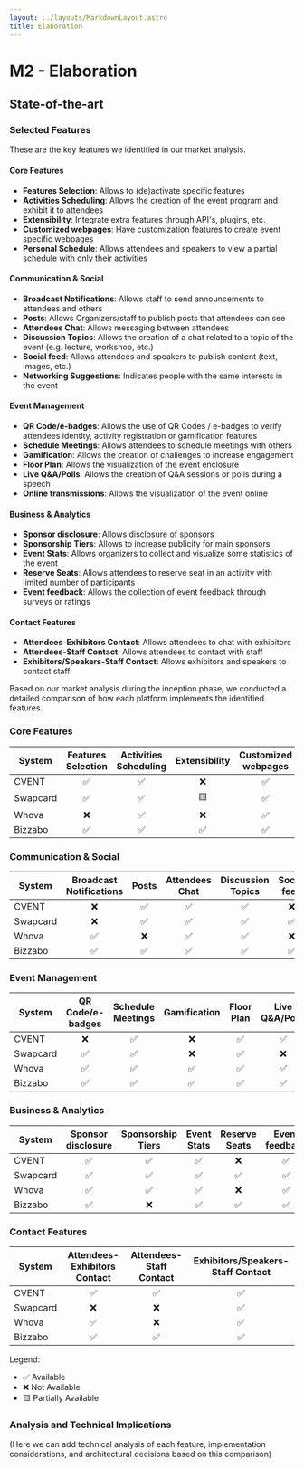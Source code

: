```yaml
---
layout: ../layouts/MarkdownLayout.astro
title: Elaboration
---
```


# M2 - Elaboration

## State-of-the-art

### Selected Features
These are the key features we identified in our market analysis.


#### Core Features
- **Features Selection**: Allows to (de)activate specific features
- **Activities Scheduling**: Allows the creation of the event program and exhibit it to attendees
- **Extensibility**: Integrate extra features through API's, plugins, etc.
- **Customized webpages**: Have customization features to create event specific webpages
- **Personal Schedule**: Allows attendees and speakers to view a partial schedule with only their activities

#### Communication & Social
- **Broadcast Notifications**: Allows staff to send announcements to attendees and others
- **Posts**: Allows Organizers/staff to publish posts that attendees can see
- **Attendees Chat**: Allows messaging between attendees
- **Discussion Topics**: Allows the creation of a chat related to a topic of the event (e.g. lecture, workshop, etc.)
- **Social feed**: Allows attendees and speakers to publish content (text, images, etc.)
- **Networking Suggestions**: Indicates people with the same interests in the event

#### Event Management
- **QR Code/e-badges**: Allows the use of QR Codes / e-badges to verify attendees identity, activity registration or gamification features
- **Schedule Meetings**: Allows attendees to schedule meetings with others
- **Gamification**: Allows the creation of challenges to increase engagement
- **Floor Plan**: Allows the visualization of the event enclosure
- **Live Q&A/Polls**: Allows the creation of Q&A sessions or polls during a speech
- **Online transmissions**: Allows the visualization of the event online

#### Business & Analytics
- **Sponsor disclosure**: Allows disclosure of sponsors
- **Sponsorship Tiers**: Allows to increase publicity for main sponsors
- **Event Stats**: Allows organizers to collect and visualize some statistics of the event
- **Reserve Seats**: Allows attendees to reserve seat in an activity with limited number of participants
- **Event feedback**: Allows the collection of event feedback through surveys or ratings

#### Contact Features
- **Attendees-Exhibitors Contact**: Allows attendees to chat with exhibitors
- **Attendees-Staff Contact**: Allows attendees to contact with staff
- **Exhibitors/Speakers-Staff Contact**: Allows exhibitors and speakers to contact staff

Based on our market analysis during the inception phase, we conducted a detailed comparison of how each platform implements the identified features.

### Core Features

| System | <span class="tooltip tooltip-right" data-tip="Allows to (de)activate specific features">Features Selection</span> | <span class="tooltip" data-tip="Allows the creation of the event program and exhibit it to attendees">Activities Scheduling</span> | <span class="tooltip" data-tip="Integrate extra features through API's, plugins, etc.">Extensibility</span> | <span class="tooltip" data-tip="Have customization features to create event specific webpages">Customized webpages</span> | <span class="tooltip tooltip-left" data-tip="Allows attendees and speakers to view a partial schedule with only their activities">Personal Schedule</span> |
|--------|:------------------:|:----------------------:|:---------------:|:-------------------:|:------------------:|
| CVENT | ✅ | ✅ | ❌ | ✅ | ✅ |
| Swapcard | ✅ | ✅ | 🟨 | ✅ | ✅ |
| Whova | ❌ | ✅ | ❌ | ✅ | ✅ |
| Bizzabo | ✅ | ✅ | ✅ | ✅ | ✅ |

### Communication & Social

| System | <span class="tooltip tooltip-right" data-tip="Allows staff to send announcements to attendees and others">Broadcast Notifications</span> | <span class="tooltip" data-tip="Allows Organizers/staff to publish posts that attendees can see">Posts</span> | <span class="tooltip" data-tip="Allows messaging between attendees">Attendees Chat</span> | <span class="tooltip" data-tip="Allows the creation of a chat related to a topic of the event (e.g. lecture, workshop, etc.)">Discussion Topics</span> | <span class="tooltip" data-tip="Allows attendees and speakers to publish content (text, images, etc.)">Social feed</span> | <span class="tooltip tooltip-left" data-tip="Indicates people with the same interests in the event">Networking Suggestions</span> |
|--------|:----------------------:|:-------:|:----------------:|:------------------:|:-------------:|:--------------------:|
| CVENT | ❌ | ✅ | ✅ | ✅ | ❌ | ✅ |
| Swapcard | ❌ | ✅ | ✅ | ✅ | ✅ | ✅ |
| Whova | ✅ | ❌ | ✅ | ✅ | ❌ | ✅ |
| Bizzabo | ✅ | ✅ | ✅ | ✅ | ✅ | ✅ |

### Event Management

| System | <span class="tooltip tooltip-right" data-tip="Allows the use of QR Codes / e-badges to verify attendees identity, activity registration or gamification features">QR Code/e-badges</span> | <span class="tooltip" data-tip="Allows attendees to schedule meetings with others">Schedule Meetings</span> | <span class="tooltip" data-tip="Allows the creation of challenges to increase engagement">Gamification</span> | <span class="tooltip" data-tip="Allows the visualization of the event enclosure">Floor Plan</span> | <span class="tooltip" data-tip="Allows the creation of Q&A sessions or polls during a speech">Live Q&A/Polls</span> | <span class="tooltip tooltip-left" data-tip="Allows the visualization of the event online">Online transmissions</span> |
|--------|:---------------:|:------------------:|:--------------:|:------------:|:----------------:|:-------------------:|
| CVENT | ❌ | ✅ | ❌ | ✅ | ✅ | ✅ |
| Swapcard | ✅ | ✅ | ❌ | ✅ | ❌ | ✅ |
| Whova | ✅ | ✅ | ✅ | ✅ | ✅ | ✅ |
| Bizzabo | ✅ | ✅ | ✅ | ✅ | ✅ | ✅ |

### Business & Analytics

| System | <span class="tooltip tooltip-right" data-tip="Allows disclosure of sponsors">Sponsor disclosure</span> | <span class="tooltip" data-tip="Allows to increase publicity for main sponsors">Sponsorship Tiers</span> | <span class="tooltip" data-tip="Allows organizers to collect and visualize some statistics of the event">Event Stats</span> | <span class="tooltip" data-tip="Allows attendees to reserve seat in an activity with limited number of participants">Reserve Seats</span> | <span class="tooltip tooltip-left" data-tip="Allows the collection of event feedback through surveys or ratings">Event feedback</span> |
|--------|:-------------------:|:-------------------:|:-------------:|:---------------:|:----------------:|
| CVENT | ✅ | ✅ | ✅ | ❌ | ✅ |
| Swapcard | ✅ | ✅ | ✅ | ✅ | ✅ |
| Whova | ✅ | ✅ | ✅ | ❌ | ✅ |
| Bizzabo | ✅ | ❌ | ✅ | ✅ | ✅ |

### Contact Features

| System | <span class="tooltip tooltip-right" data-tip="Allows attendees to chat with exhibitors">Attendees-Exhibitors Contact</span> | <span class="tooltip" data-tip="Allows attendees to contact with staff">Attendees-Staff Contact</span> | <span class="tooltip" data-tip="Allows exhibitors and speakers to contact staff">Exhibitors/Speakers-Staff Contact</span>  |
|--------|:----------------------------:|:------------------------:|:--------------------------------:|
| CVENT | ✅ | ✅ | ✅ |
| Swapcard | ❌ | ❌ | ✅ |
| Whova | ✅ | ❌ | ✅ |
| Bizzabo | ✅ | ✅ | ✅ |

Legend:
- ✅ Available
- ❌ Not Available
- 🟨 Partially Available

### Analysis and Technical Implications

(Here we can add technical analysis of each feature, implementation considerations, and architectural decisions based on this comparison)
